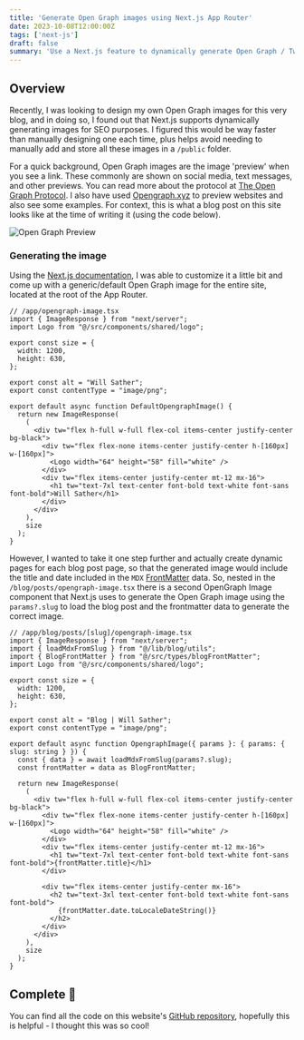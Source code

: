 ```yaml
---
title: 'Generate Open Graph images using Next.js App Router'
date: 2023-10-08T12:00:00Z
tags: ['next-js']
draft: false
summary: 'Use a Next.js feature to dynamically generate Open Graph / Twitter images'
---
```


## Overview
Recently, I was looking to design my own Open Graph images for this very blog, and in doing so, I found out that Next.js
supports dynamically generating images for SEO purposes.  I figured this would be way faster than manually designing one each time,
plus helps avoid needing to manually add and store all these images in a `/public` folder.

For a quick background, Open Graph images are the image 'preview' when you see a link.  These commonly are shown on social media,
text messages, and other previews.  You can read more about the protocol at [The Open Graph Protocol](https://ogp.me/).  I also
have used [Opengraph.xyz](https://www.opengraph.xyz/) to preview websites and also see some examples.  For context, this is what a blog post on this
site looks like at the time of writing it (using the code below).

<Image alt="Open Graph Preview" src="/assets/blog/images/nextjs-open-graph-images/preview.png" width={2214}
       height={1596}/>


### Generating the image
Using the [Next.js documentation](https://nextjs.org/docs/app/api-reference/file-conventions/metadata/opengraph-image),
I was able to customize it a little bit and come up with a generic/default Open Graph image for the entire site,
located at the root of the App Router.

```tsx
// /app/opengraph-image.tsx
import { ImageResponse } from "next/server";
import Logo from "@/src/components/shared/logo";

export const size = {
  width: 1200,
  height: 630,
};

export const alt = "Will Sather";
export const contentType = "image/png";

export default async function DefaultOpengraphImage() {
  return new ImageResponse(
    (
      <div tw="flex h-full w-full flex-col items-center justify-center bg-black">
        <div tw="flex flex-none items-center justify-center h-[160px] w-[160px]">
          <Logo width="64" height="58" fill="white" />
        </div>
        <div tw="flex items-center justify-center mt-12 mx-16">
          <h1 tw="text-7xl text-center font-bold text-white font-sans font-bold">Will Sather</h1>
        </div>
      </div>
    ),
    size
  );
}
```

However, I wanted to take it one step further and actually create dynamic pages for each blog post page, so that the generated
image would include the title and date included in the `MDX` [FrontMatter](https://www.npmjs.com/package/front-matter) data.
So, nested in the `/blog/posts/opengraph-image.tsx` there is a second OpenGraph Image component that Next.js uses to
generate the Open Graph image using the `params?.slug` to load the blog post and the frontmatter data to generate the correct image.

```tsx
// /app/blog/posts/[slug]/opengraph-image.tsx
import { ImageResponse } from "next/server";
import { loadMdxFromSlug } from "@/lib/blog/utils";
import { BlogFrontMatter } from "@/src/types/blogFrontMatter";
import Logo from "@/src/components/shared/logo";

export const size = {
  width: 1200,
  height: 630,
};

export const alt = "Blog | Will Sather";
export const contentType = "image/png";

export default async function OpengraphImage({ params }: { params: { slug: string } }) {
  const { data } = await loadMdxFromSlug(params?.slug);
  const frontMatter = data as BlogFrontMatter;

  return new ImageResponse(
    (
      <div tw="flex h-full w-full flex-col items-center justify-center bg-black">
        <div tw="flex flex-none items-center justify-center h-[160px] w-[160px]">
          <Logo width="64" height="58" fill="white" />
        </div>
        <div tw="flex items-center justify-center mt-12 mx-16">
          <h1 tw="text-7xl text-center font-bold text-white font-sans font-bold">{frontMatter.title}</h1>
        </div>

        <div tw="flex items-center justify-center mx-16">
          <h2 tw="text-3xl text-center font-bold text-white font-sans font-bold">
            {frontMatter.date.toLocaleDateString()}
          </h2>
        </div>
      </div>
    ),
    size
  );
}

```

## Complete  🎉
You can find all the code on this website's [GitHub repository](https://github.com/willsather/website),
hopefully this is helpful - I thought this was so cool!